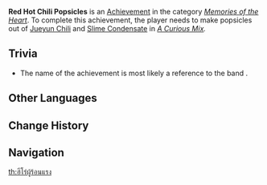 {{Achievement Infobox
|title        = 
|id           = 84107
|order id     = 6111
|category     = Memories of the Heart
|description  = Make a popsicle using the wrong recipe and provoke [[Chongyun]]'s Pure-Yang spirit.
|requirements = Make popsicles out of [[Jueyun Chili]] and [[Slime Condensate]] in ''[[Popsicles and Their Curious Uses#A Curious Mix|A Curious Mix]].''
|primogems    = 5
|tracking     = 
|hidden       = 1
|quest        = Signs of Evil
|topic        = 
}}
'''Red Hot Chili Popsicles''' is an [[Achievement]] in the category ''[[Memories of the Heart]]''. To complete this achievement, the player needs to make popsicles out of [[Jueyun Chili]] and [[Slime Condensate]] in ''[[Popsicles and Their Curious Uses#A Curious Mix|A Curious Mix]].''

==Trivia==
* The name of the achievement is most likely a reference to the band {{w|Red Hot Chili Peppers}}.
<!--
==Video Guides==
{{EVT
|video1   = 
|caption1 = 
}}
-->
==Other Languages==
{{Other Languages
|en      = Red Hot Chili Popsicles
|zhs     = 辣椒英雄
|zhs_rm  = Làjiāo Yīngxióng
|zht     = 辣椒英雄
|zht_rm  = Làjiāo Yīngxióng
|zh_tl   = Chili Hero
|ja      = 唐辛子英雄
|ja_rm   = Tougarashi Eiyuu
|ja_tl   = Chili Pepper Hero
|ko      = 고추 영웅
|ko_rm   = Gochu Yeong-ung
|ko_tl   = 
|es      = Héroe del picante
|es_tl   = 
|fr      = Un héros qui a du piquant
|fr_tl   = A Hero With Spice
|ru      = Жгучий герой
|ru_tl   = 
|th      = ฮีโร่ผู้ร้อนแรง
|th_rm   = 
|th_tl   = 
|vi      = Anh Hùng Ớt
|vi_tl   = 
|de      = Scharfes Peperoni-Stileis
|de_tl   = Hot Red Pepper Popsicle
|id      = Es Krim... Pedas?
|id_tl   = Chili... Ice Cream?
|pt      = Herói do Sabor Picante
|pt_tl   = 
}}

==Change History==
{{Change History|1.4}}
<!--
==References==
{{Reflist}}
-->
==Navigation==
{{Achievement Navbox|Memories of the Heart}}
[[th:ฮีโร่ผู้ร้อนแรง]]